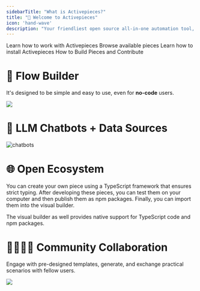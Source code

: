 ```yaml
---
sidebarTitle: "What is Activepieces?"
title: "🤯 Welcome to Activepieces" 
icon: 'hand-wave'
description: "Your friendliest open source all-in-one automation tool, designed to be extensible."
---
```

<CardGroup cols={2}>
  <Card
    href="/flows/building-flows"
    title="Learn Concepts"
    icon="shapes"
    color="#ff6eeb"
  >
    Learn how to work with Activepieces
  </Card>
  <Card
    href="https://www.activepieces.com/pieces"
    title="Pieces"
    icon="puzzle-piece"
    color="#f7b245"
  >
    Browse available pieces
  </Card>
  <Card
    href="/install/options/overview"
    title="Install"
    icon="server"
    color="#00a0f0"
  >
    Learn how to install Activepieces
  </Card>
    <Card
    href="/developers/overview"
    title="Developers"
    icon="code"
    color="#27ca00"
  >
    How to Build Pieces and Contribute 
  </Card>
</CardGroup>

# 🎨 Flow Builder

It's designed to be simple and easy to use, even for **no-code** users.

![](/resources/visual-builder.gif)


# 🤖 LLM Chatbots + Data Sources

![chatbots](https://github.com/activepieces/activepieces/assets/1812998/7902e76a-4ba4-4130-9418-dba600fb5c15)

# 🌐 Open Ecosystem

You can create your own piece using a TypeScript framework that ensures strict typing. After developing these pieces, you can test them on your computer and then publish them as npm packages. Finally, you can import them into the visual builder.

The visual builder as well provides native support for TypeScript code and npm packages.

# 👨‍👩‍👧‍👦  Community Collaboration

Engage with pre-designed templates, generate, and exchange practical scenarios with fellow users.

![](/resources/templates.gif)

